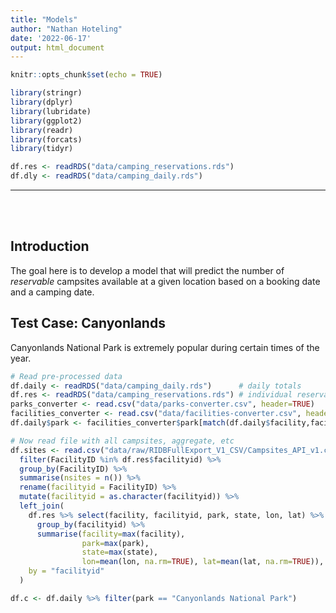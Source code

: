 ```yaml
---
title: "Models"
author: "Nathan Hoteling"
date: '2022-06-17'
output: html_document
---
```


```r
knitr::opts_chunk$set(echo = TRUE)

library(stringr)
library(dplyr)
library(lubridate)
library(ggplot2)
library(readr)
library(forcats)
library(tidyr)

df.res <- readRDS("data/camping_reservations.rds")
df.dly <- readRDS("data/camping_daily.rds")
```

<hr>
<br>
<br>

## Introduction

The goal here is to develop a model that will predict the number of _reservable_ campsites available at a given location based on a booking date and a camping date.

## Test Case: Canyonlands

Canyonlands National Park is extremely popular during certain times of the year.

```r
# Read pre-processed data
df.daily <- readRDS("data/camping_daily.rds")      # daily totals
df.res <- readRDS("data/camping_reservations.rds") # individual reservations
parks_converter <- read.csv("data/parks-converter.csv", header=TRUE)
facilities_converter <- read.csv("data/facilities-converter.csv", header=TRUE)
df.daily$park <- facilities_converter$park[match(df.daily$facility,facilities_converter$npscampr)]

# Now read file with all campsites, aggregate, etc
df.sites <- read.csv("data/raw/RIDBFullExport_V1_CSV/Campsites_API_v1.csv", stringsAsFactors = FALSE) %>%
  filter(FacilityID %in% df.res$facilityid) %>%
  group_by(FacilityID) %>%
  summarise(nsites = n()) %>%
  rename(facilityid = FacilityID) %>%
  mutate(facilityid = as.character(facilityid)) %>%
  left_join(
    df.res %>% select(facility, facilityid, park, state, lon, lat) %>% 
      group_by(facilityid) %>%
      summarise(facility=max(facility), 
                park=max(park), 
                state=max(state),
                lon=mean(lon, na.rm=TRUE), lat=mean(lat, na.rm=TRUE)),
    by = "facilityid"
  )
```


```r
df.c <- df.daily %>% filter(park == "Canyonlands National Park")
```

